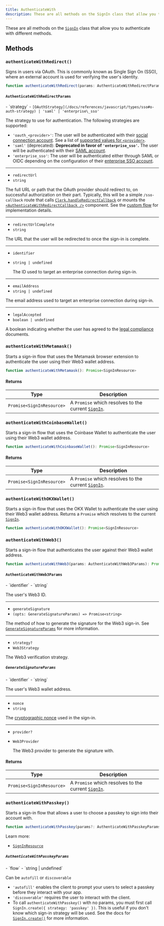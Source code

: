 ```yaml
---
title: AuthenticateWith
description: These are all methods on the SignIn class that allow you to authenticate with different methods.
---
```


These are all methods on the [`SignIn`][signin-ref] class that allow you to authenticate with different methods.

## Methods

### `authenticateWithRedirect()`

Signs in users via OAuth. This is commonly known as Single Sign On (SSO), where an external account is used for verifying the user's identity.

```typescript
function authenticateWithRedirect(params: AuthenticateWithRedirectParams): Promise<void>
```

#### `AuthenticateWithRedirectParams`

<Properties>
  - `strategy`
  - <code>[OAuthStrategy](/docs/references/javascript/types/sso#o-auth-strategy) | 'saml' | 'enterprise\_sso'</code>

  The strategy to use for authentication. The following strategies are supported:

  - `'oauth_<provider>'`: The user will be authenticated with their [social connection account](/docs/authentication/social-connections/overview). See a list of [supported values for `<provider>`](/docs/references/javascript/types/sso#o-auth-provider).
  - `'saml'` (deprecated): **Deprecated in favor of `'enterprise_sso'`.** The user will be authenticated with their [SAML account](/docs/authentication/enterprise-connections/overview#saml).
  - `'enterprise_sso'`: The user will be authenticated either through SAML or OIDC depending on the configuration of their [enterprise SSO account](/docs/authentication/enterprise-connections/overview).

  ---

  - `redirectUrl`
  - `string`

  The full URL or path that the OAuth provider should redirect to, on successful authorization on their part. Typically, this will be a simple `/sso-callback` route that calls [`Clerk.handleRedirectCallback`](/docs/references/javascript/clerk/handle-navigation#handle-redirect-callback) or mounts the [`<AuthenticateWithRedirectCallback />`](/docs/components/control/authenticate-with-callback) component. See the [custom flow](/docs/custom-flows/oauth-connections) for implementation details.

  ---

  - `redirectUrlComplete`
  - `string`

  The URL that the user will be redirected to once the sign-in is complete.

  ---

  - `identifier`
  - `string | undefined`

    The ID used to target an enterprise connection during sign-in.

  ---

  - `emailAddress`
  - `string | undefined`

  The email address used to target an enterprise connection during sign-in.

  ---

  - `legalAccepted`
  - `boolean | undefined`

  A boolean indicating whether the user has agreed to the [legal compliance](/docs/authentication/configuration/legal-compliance) documents.
</Properties>

### `authenticateWithMetamask()`

Starts a sign-in flow that uses the Metamask browser extension to authenticate the user using their Web3 wallet address.

```typescript
function authenticateWithMetamask(): Promise<SignInResource>
```

#### Returns

| Type | Description |
| - | - |
| `Promise<SignInResource>` | A `Promise` which resolves to the current [`SignIn`][signin-ref]. |

### `authenticateWithCoinbaseWallet()`

Starts a sign-in flow that uses the Coinbase Wallet to authenticate the user using their Web3 wallet address.

```typescript
function authenticateWithCoinbaseWallet(): Promise<SignInResource>
```

#### Returns

| Type | Description |
| - | - |
| `Promise<SignInResource>` | A `Promise` which resolves to the current [`SignIn`][signin-ref]. |

### `authenticateWithOKXWallet()`

Starts a sign-in flow that uses the OKX Wallet to authenticate the user using their Web3 wallet address. Returns a `Promise` which resolves to the current [`SignIn`][signin-ref].

```typescript
function authenticateWithOKXWallet(): Promise<SignInResource>
```

### `authenticateWithWeb3()`

Starts a sign-in flow that authenticates the user against their Web3 wallet address.

```typescript
function authenticateWithWeb3(params: AuthenticateWithWeb3Params): Promise<SignInResource>
```

#### `AuthenticateWithWeb3Params`

<Properties>
  - `identifier`
  - `string`

  The user's Web3 ID.

  ---

  - `generateSignature`
  - `(opts: GenerateSignatureParams) => Promise<string>`

  The method of how to generate the signature for the Web3 sign-in. See [`GenerateSignatureParams`](#generate-signature-params) for more information.

  ---

  - `strategy?`
  - `Web3Strategy`

  The Web3 verification strategy.
</Properties>

##### `GenerateSignatureParams`

<Properties>
  - `identifier`
  - `string`

  The user's Web3 wallet address.

  ---

  - `nonce`
  - `string`

  The [cryptographic nonce](https://en.wikipedia.org/wiki/Cryptographic_nonce) used in the sign-in.

  ---

  - `provider?`
  - `Web3Provider`

    The Web3 provider to generate the signature with.
</Properties>

#### Returns

| Type | Description |
| - | - |
| `Promise<SignInResource>` | A `Promise` which resolves to the current [`SignIn`][signin-ref]. |

[signin-ref]: /docs/references/javascript/sign-in/sign-in

### `authenticateWithPasskey()`

Starts a sign-in flow that allows a user to choose a passkey to sign into their account with.

```ts
function authenticateWithPasskey(params?: AuthenticateWithPasskeyParams): Promise<SignInResource>
```

Learn more:

- [`SignInResource`](/docs/references/javascript/sign-in/sign-in)

##### `AuthenticateWithPasskeyParams`

<Properties>
  - `flow`
  - `string | undefined`

  Can be `autofill` or `discoverable`
</Properties>

- `'autofill'` enables the client to prompt your users to select a passkey before they interact with your app.
- `'discoverable'` requires the user to interact with the client.
- To call `authenticateWithPasskey()` with no params, you must first call `SignIn.create({ strategy: 'passkey' })`. This is useful if you don't know which sign-in strategy will be used. See the docs for [`SignIn.create()`](/docs/references/javascript/sign-in/sign-in#create) for more information.
